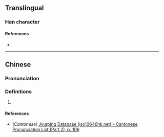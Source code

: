 {{character info/new}}
==Translingual==

===Han character===
{{Han char|rn=61|rad=心|as=09|sn=12|four=92047|canj=PUCE|ids=⿰忄㚇}}

====References====
* {{Han ref|kx=0393.150|dkj=10879|dj=0729.120|hdz=42330.060|uh=60FE|ud=24830|bh=D948|bd=55624}}

----

==Chinese==
{{zh-forms}}

===Pronunciation===
{{zh-pron
|m=zōng
|c=zung1
|mc=
|oc=
|cat=
}}

===Definitions===
{{zh-hanzi}}

# {{rfdef|zh}}

====References====
* (''Cantonese'') [http://www.iso10646hk.net/jp/document/download.jsp Jyutping Database (iso10646hk.net) - Cantonese Pronunciation List (Part 2), p. 109]